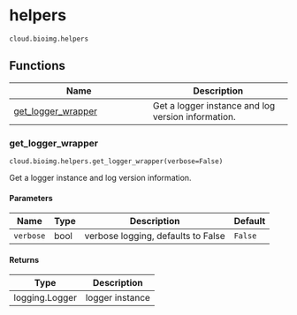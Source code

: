 # helpers { #tiledb.cloud.bioimg.helpers }

`cloud.bioimg.helpers`



## Functions

| Name | Description |
| --- | --- |
| [get_logger_wrapper](#tiledb.cloud.bioimg.helpers.get_logger_wrapper) | Get a logger instance and log version information. |

### get_logger_wrapper { #tiledb.cloud.bioimg.helpers.get_logger_wrapper }

`cloud.bioimg.helpers.get_logger_wrapper(verbose=False)`

Get a logger instance and log version information.

#### Parameters

| Name      | Type   | Description                        | Default   |
|-----------|--------|------------------------------------|-----------|
| `verbose` | bool   | verbose logging, defaults to False | `False`   |

#### Returns

| Type           | Description     |
|----------------|-----------------|
| logging.Logger | logger instance |
